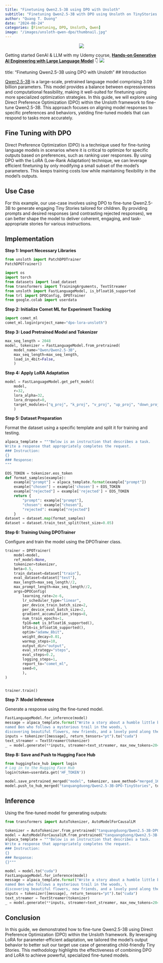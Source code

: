 ```yaml
---
title: "Finetuning Qwen2.5-3B using DPO with Unsloth"
subtitle: "Finetuning Qwen2.5-3B with DPO using Unsloth on TinyStories prefrence dataset"
author: "Quang T. Duong"
date: "2024-08-24"
categories: [Finetuning, DPO, Unsloth, Qwen]
image: "/images/unsloth-qwen-dpo/thumbnail.jpg" 
---
```


<center><img src="/images/unsloth-qwen-dpo/thumbnail.jpg"></center>

::: {.column-margin}
Getting started GenAI & LLM with my Udemy course, [**Hands-on Generative AI Engineering with Large Language Model**](https://www.udemy.com/course/hands-on-generative-ai-engineering-with-large-language-model/?referralCode=0775DF5DDD432646AD97&couponCode=OF83024E) 👇
<a href="https://www.udemy.com/course/hands-on-generative-ai-engineering-with-large-language-model/?referralCode=0775DF5DDD432646AD97&couponCode=OF83024E"><img src="/images/genai_course/GenAI-Course-Thumbnail.png" id="llm-course"></a>
:::

title: "Finetuning Qwen2.5-3B using DPO with Unsloth"
## Introduction

[Qwen2.5-3B](https://huggingface.co/Qwen/Qwen2.5-3B) is a large-scale, pretrained language model comprising 3.09 billion parameters. This model provides a balance between expressiveness and computational feasibility, making it well-suited for finetuning using more specialized optimization strategies. In this guide, we will explore using Direct Preference Optimization (DPO) within the Unsloth framework to fine-tune Qwen2.5-3B. This approach focuses on aligning model responses to specific preferences and behaviors, yielding fine-tuned models that can respond to tasks more accurately.

##  Fine Tuning with DPO
Direct Preference Optimization (DPO) is a technique used for fine-tuning language models in scenarios where it is critical to optimize for specific outputs based on preferences, such as ranking user responses. By using DPO with the LoRA (Low-Rank Adaptation) technique, we can leverage efficient finetuning by only modifying a small subset of the model's parameters. This keeps training costs low while maintaining flexibility in the model's outputs.

##  Use Case
For this example, our use-case involves using DPO to fine-tune Qwen2.5-3B to generate engaging Tiny Stories tailored for children. By providing prompts and desired responses (and contrasting rejected responses), we can better shape the model to deliver coherent, engaging, and task-appropriate stories for various instructions.

##  Implementation
**Step 1: Import Necessary Libraries**

```python
from unsloth import PatchDPOTrainer
PatchDPOTrainer()

import os
import torch
from datasets import load_dataset
from transformers import TrainingArguments, TextStreamer
from unsloth import FastLanguageModel, is_bfloat16_supported
from trl import DPOConfig, DPOTrainer
from google.colab import userdata
```

**Step 2: Initialize Comet ML for Experiment Tracking**
```python
import comet_ml
comet_ml.login(project_name="dpo-lora-unsloth")
```

**Step 3: Load Pretrained Model and Tokenizer**
```python
max_seq_length = 2048
model, tokenizer = FastLanguageModel.from_pretrained(
    model_name="Qwen/Qwen2.5-3B",
    max_seq_length=max_seq_length,
    load_in_4bit=False,
    )
```
**Step 4: Apply LoRA Adaptation**
```python
model = FastLanguageModel.get_peft_model(
    model,
    r=32,
    lora_alpha=32,
    lora_dropout=0,
    target_modules=["q_proj", "k_proj", "v_proj", "up_proj", "down_proj", "o_proj", "gate_proj"],
    )
```
**Step 5: Dataset Preparation**

Format the dataset using a specific template and split it for training and testing.
```python
alpaca_template = """Below is an instruction that describes a task.
Write a response that appropriately completes the request.
### Instruction:
{}
### Response:
"""

EOS_TOKEN = tokenizer.eos_token
def format_samples(example):
	example["prompt"] = alpaca_template.format(example["prompt"])
	example["chosen"] = example['chosen'] + EOS_TOKEN
	example["rejected"] = example['rejected'] + EOS_TOKEN
	return {
		"prompt": example["prompt"],
		"chosen": example["chosen"],
		"rejected": example["rejected"]
	}
dataset = dataset.map(format_samples)
dataset = dataset.train_test_split(test_size=0.05)
```
**Step 6: Training Using DPOTrainer**

Configure and train the model using the DPOTrainer class.
```python
trainer = DPOTrainer(
    model=model,
    ref_model=None,
    tokenizer=tokenizer,
    beta=0.5,
    train_dataset=dataset["train"],
    eval_dataset=dataset["test"],
    max_length=max_seq_length//2,
    max_prompt_length=max_seq_length//2,
    args=DPOConfig(
        learning_rate=2e-6,
        lr_scheduler_type="linear",
        per_device_train_batch_size=2,
        per_device_eval_batch_size=2,
        gradient_accumulation_steps=8,
        num_train_epochs=1,
        fp16=not is_bfloat16_supported(),
        bf16=is_bfloat16_supported(),
        optim="adamw_8bit",
        weight_decay=0.01,
        warmup_steps=10,
        output_dir="output",
        eval_strategy="steps",
        eval_steps=0.2,
        logging_steps=1,
        report_to="comet_ml",
        seed=0,
        ),
)


trainer.train()
```
**Step 7: Model Inference**

Generate a response using the fine-tuned model.
```python
FastLanguageModel.for_inference(model)
message = alpaca_template.format("Write a story about a humble little bunny \
named Ben who follows a mysterious trail in the woods, \
discovering beautiful flowers, new friends, and a lovely pond along the way.", "")
inputs = tokenizer([message], return_tensors="pt").to("cuda")
text_streamer = TextStreamer(tokenizer)
_ = model.generate(**inputs, streamer=text_streamer, max_new_tokens=2048, use_cache=True)
```
**Step 8: Save and Push to Hugging Face Hub**

```python
from huggingface_hub import login
# Log in to the Hugging Face Hub
login(token=userdata.get('HF_TOKEN'))

model.save_pretrained_merged("model", tokenizer, save_method="merged_16bit")
model.push_to_hub_merged("tanquangduong/Qwen2.5-3B-DPO-TinyStories", tokenizer, save_method="merged_16bit")
```


##  Inference
Using the fine-tuned model for generating outputs:

```python
from transformers import AutoTokenizer, AutoModelForCausalLM

tokenizer = AutoTokenizer.from_pretrained("tanquangduong/Qwen2.5-3B-DPO-TinyStories")
model = AutoModelForCausalLM.from_pretrained("tanquangduong/Qwen2.5-3B-DPO-TinyStories")
alpaca_template = """Below is an instruction that describes a task.
Write a response that appropriately completes the request.
### Instruction:
{}
### Response:
{}"""

model = model.to("cuda")
FastLanguageModel.for_inference(model)
message = alpaca_template.format("Write a story about a humble little bunny \
named Ben who follows a mysterious trail in the woods, \
discovering beautiful flowers, new friends, and a lovely pond along the way.", "")
inputs = tokenizer([message], return_tensors="pt").to("cuda")
text_streamer = TextStreamer(tokenizer)
_ = model.generate(**inputs, streamer=text_streamer, max_new_tokens=2048, use_cache=True)
```
## Conclusion
In this guide, we demonstrated how to fine-tune Qwen2.5-3B using Direct Preference Optimization (DPO) within the Unsloth framework. By leveraging LoRA for parameter-efficient adaptation, we tailored the model's output behavior to better suit our target use case of generating child-friendly Tiny Stories. This methodology highlights the effectiveness of combining DPO and LoRA to achieve powerful, specialized fine-tuned models.




